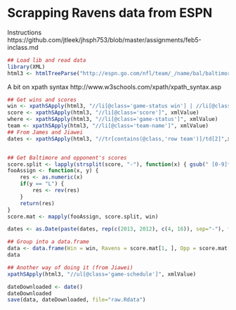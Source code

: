 Scrapping Ravens data from ESPN
===============================

Instructions
https://github.com/jtleek/jhsph753/blob/master/assignments/feb5-inclass.md

```r
## Load lib and read data
library(XML)
html3 <- htmlTreeParse("http://espn.go.com/nfl/team/_/name/bal/baltimore-ravens", useInternalNodes=TRUE)

```

A bit on xpath syntax
http://www.w3schools.com/xpath/xpath_syntax.asp

```r
## Get wins and scores
win <- xpathSApply(html3, "//li[@class='game-status win'] | //li[@class='game-status loss']", xmlValue)
score <- xpathSApply(html3, "//li[@class='score']", xmlValue)
where <- xpathSApply(html3, "//li[@class='game-status']", xmlValue)
team <- xpathSApply(html3, "//li[@class='team-name']", xmlValue)
## From James and Jiawei
dates <- xpathSApply(html3, "//tr[contains(@class,'row team')]/td[2]",xmlValue)


## Get Baltimore and opponent's scores
score.split <- lapply(strsplit(score, "-"), function(x) { gsub(" [0-9]*OT", "", x) })
fooAssign <- function(x, y) { 
	res <- as.numeric(x)
	if(y == "L") {
		res <- rev(res)
	}
	return(res)
}
score.mat <- mapply(fooAssign, score.split, win)

dates <- as.Date(paste(dates, rep(c(2013, 2012), c(4, 16)), sep="-"), format = "%a, %b %d-%Y")

## Group into a data.frame
data <- data.frame(Win = win, Ravens = score.mat[1, ], Opp = score.mat[2, ], Where = where, Team = team, Date = dates)
data
```


```r
## Another way of doing it (from Jiawei)
xpathSApply(html3, "//ul[@class='game-schedule']", xmlValue)
```


```r
dateDownloaded <- date()
dateDownloaded
save(data, dateDownloaded, file="raw.Rdata")
```



